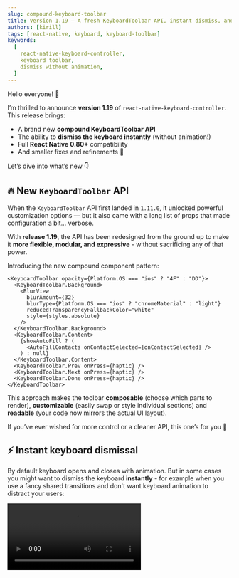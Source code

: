 ```yaml
---
slug: compound-keyboard-toolbar
title: Version 1.19 — A fresh KeyboardToolbar API, instant dismiss, and more! 🎉
authors: [kirill]
tags: [react-native, keyboard, keyboard-toolbar]
keywords:
  [
    react-native-keyboard-controller,
    keyboard toolbar,
    dismiss without animation,
  ]
---
```


Hello everyone! 👋

I’m thrilled to announce **version 1.19** of `react-native-keyboard-controller`. This release brings:

- A brand new **compound KeyboardToolbar API**
- The ability to **dismiss the keyboard instantly** (without animation!)
- Full **React Native 0.80+** compatibility
- And smaller fixes and refinements 🎉

Let’s dive into what’s new 👇

<!-- truncate -->

## 🔥 New `KeyboardToolbar` API

When the `KeyboardToolbar` API first landed in `1.11.0`, it unlocked powerful customization options — but it also came with a long list of props that made configuration a bit... verbose.

With **release 1.19**, the API has been redesigned from the ground up to make it **more flexible, modular, and expressive** - without sacrificing any of that power.

Introducing the new compound component pattern:

```tsx
<KeyboardToolbar opacity={Platform.OS === "ios" ? "4F" : "DD"}>
  <KeyboardToolbar.Background>
    <BlurView
      blurAmount={32}
      blurType={Platform.OS === "ios" ? "chromeMaterial" : "light"}
      reducedTransparencyFallbackColor="white"
      style={styles.absolute}
    />
  </KeyboardToolbar.Background>
  <KeyboardToolbar.Content>
    {showAutoFill ? (
      <AutoFillContacts onContactSelected={onContactSelected} />
    ) : null}
  </KeyboardToolbar.Content>
  <KeyboardToolbar.Prev onPress={haptic} />
  <KeyboardToolbar.Next onPress={haptic} />
  <KeyboardToolbar.Done onPress={haptic} />
</KeyboardToolbar>
```

This approach makes the toolbar **composable** (choose which parts to render), **customizable** (easily swap or style individual sections) and **readable** (your code now mirrors the actual UI layout).

If you’ve ever wished for more control or a cleaner API, this one’s for you 🎉

## ⚡ Instant keyboard dismissal

By default keyboard opens and closes with animation. But in some cases you might want to dismiss the keyboard **instantly** - for example when you use a fancy shared transitions and don't want keyboard animation to distract your users:


<Video src="/video/instant-dismiss.mp4" width={35} />
<br />

In this release I've added a new option for `KeyboardController.dismiss` method that allows you to do that. You can pass `animated` prop to control whether the keyboard should be animated or not:

```ts
import { KeyboardController } from "react-native-keyboard-controller";

KeyboardController.dismiss({ animated: false });
```

## 👀 Support for RN 0.80+

The library was compatible with RN 0.80+, but this version resolves some edge cases and assures that everything works as expected.

If you are using RN 0.80+ - feel free to upgrade to the latest version of the lib.

## 🤔 What's next?

As always, my top focus is **resolving open issues** and keeping the library stable for everyone:

- Issues with more 👍 reactions are prioritized first — that’s how I track what matters most to the community.
- Issues labeled “sponsor 💖” receive **highest priority** as part of dedicated sponsor support.

As always stay tuned and follow me on [Twitter](https://twitter.com/ziusko) and [GitHub](https://github.com/kirillzyusko) for updates. Thank you for your support! 😊
